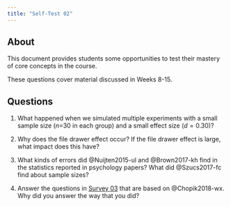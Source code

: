 ```yaml
---
title: "Self-Test 02"
---
```


## About {-}

This document provides students some opportunities to test their mastery of core concepts in the course.

These questions cover material discussed in Weeks 8-15.

## Questions {-}

1. What happened when we simulated multiple experiments with a small sample size (*n*=30 in each group) and a small effect size ($d=0.30$)? 

2. Why does the file drawer effect occur? If the file drawer effect is large, what impact does this have?

3. What kinds of errors did @Nuijten2015-ul and @Brown2017-kh find in the statistics reported in psychology papers? What did @Szucs2017-fc find about sample sizes?

4. Answer the questions in [Survey 03](https://forms.gle/BTqayMKnP7Xnyhst9) that are based on @Chopik2018-wx. Why did you answer the way that you did?

